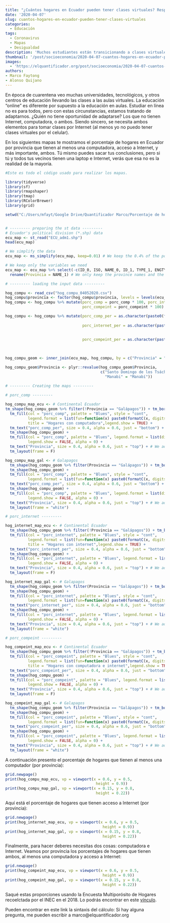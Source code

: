 ```yaml
---
title: "¿Cuántos hogares en Ecuador pueden tener clases virtuales? Respuesta corta: no muchos"
date: '2020-04-07'
slug: cuantos-hogares-en-ecuador-pueden-tener-clases-virtuales
categories:
  - Educación
tags:
  - Coronavirus
  - Mapas
  - Desigualdad
description: 'Muchos estudiantes están transicionando a clases virtuales, pero, todo el mundo tienen computadora en su casa? Hice un pequeño sondeo en mi Facebook, la mayoría de gente piensa que casi toda casa en Ecuador tiene computadora e Internet. Mira en nuestro mapa el porcentaje de hogares que tienen computadora, Internet,  o ambos en Ecuador por provincia.'
thumbnail: '/post/socioeconomia/2020-04-07-cuantos-hogares-en-ecuador-pueden-tener-clases-virtuales.jpg'
images: 
  - 'https://elquantificador.org/post/socioeconomia/2020-04-07-cuantos-hogares-en-ecuador-pueden-tener-clases-virtuales.jpg'
authors:
- Marco Faytong
- Alonso Quijano
---
```


En época de cuarentena veo muchas universidades, tecnológicos, y otros centros de educación llevando las clases a las aulas virtuales. La educación "online" es diferente por supuesto a la educación en aulas. Estudiar en línea no es para todos, pero con estas circunstancias, estamos tratando de adaptarnos. ¿Quién no tiene oportunidad de adaptarse? Los que no tienen Internet, computadora, o ambos. Siendo sincero, se necesita ambos elementos para tomar clases por Internet (al menos yo no puedo tener clases virtuales por el celular).

En los siguientes mapas te mostramos el porcentaje de hogares en Ecuador por provincia que tienen al menos una computadora, acceso a Internet, y más importante, ambos. Tú mismo puedes sacar tus conclusiones, pero si tú y todos tus vecinos tienen una laptop e Internet, verás que esa no es la realidad de la mayoría.

```r

#Este es todo el código usado para realizar los mapas.

library(tidyverse)
library(sf)
library(rmapshaper)
library(tmap)
library(RColorBrewer)
library(grid)

setwd("C:/Users/mfayt/Google Drive/Quantificador Marco/Porcentaje de hogares con computadores e Internet/coronavirus_map_canton")


# --------- preparing the st data ---------
# Ecuador's political division (*.shp) data
ecu_map <- st_read("ECU_adm1.shp")
head(ecu_map)

# We simplify the data
ecu_map <- ms_simplify(ecu_map, keep=0.01) # We keep the 0.4% of the polygon

# We keep only the variables we need
ecu_map <- ecu_map %>% select(-c(ID_0, ISO, NAME_0, ID_1, TYPE_1, ENGTYPE_1, NL_NAME_1, VARNAME_1)) %>%
  rename(Provincia = NAME_1) # We only keep the province names and the geometry

# --------- loading the input data ---------

hog_compu <- read_csv("hog_compu_04052020.csv")
hog_compu$provincia <- factor(hog_compu$provincia, levels = levels(ecu_map$Provincia)) # Coverting provincia into factor
hog_compu <- hog_compu %>% mutate(porc_comp = porc_comp * 100, porc_internet = porc_internet * 100,
                                  porc_compeint = porc_compeint * 100)

hog_compu <- hog_compu %>% mutate(porc_comp_per = as.character(paste0(formatC(hog_compu$porc_comp,
                                                                              format = "f", digits = 0), " %")),
                                  porc_internet_per = as.character(paste0(formatC(hog_compu$porc_internet,
                                                                            format = "f", 
                                                                            digits = 0), " %")),
                                  porc_compeint_per = as.character(paste0(formatC(hog_compu$porc_compeint,
                                                                            format = "f", 
                                                                            digits = 0), " %")))

hog_compu_geom <- inner_join(ecu_map, hog_compu, by = c("Provincia" = "provincia"))

hog_compu_geom$Provincia <- plyr::revalue(hog_compu_geom$Provincia, 
                                          c("Santo Domingo de los Tsáchilas" = "Sto Dom Tsáchilas", 
                                            "Manabi" = "Manabí"))

# --------- Creating the maps ---------
  
# porc_comp ---------

hog_compu_map_ecu <- # Continental Ecuador
tm_shape(hog_compu_geom %>% filter(!Provincia == "Galápagos")) + tm_borders(col = "grey25", lwd = 1, alpha = 0.4) +
  tm_fill(col = "porc_comp", palette = "Blues", style = "cont",
          legend.format = list(fun=function(x) paste0(formatC(x, digits=0, format="f"), " %")), 
          title = "Hogares con computadora",legend.show = TRUE) +
  tm_text("porc_comp_per", size = 0.4, alpha = 0.6, just = "bottom") + # We add the number of cases
  tm_shape(hog_compu_geom) +
  tm_fill(col = "porc_comp", palette = "Blues", legend.format = list(digits = 0), 
          legend.show = FALSE, alpha = 0) + 
  tm_text("Provincia", size = 0.4, alpha = 0.6, just = "top") + # We add the pronvince names
  tm_layout(frame = F)

hog_compu_map_gal <- # Galapagos
  tm_shape(hog_compu_geom %>% filter(Provincia == "Galápagos")) + tm_borders(col = "grey25", lwd = 1, alpha = 0.4) +
  tm_shape(hog_compu_geom) +
  tm_fill(col = "porc_comp", palette = "Blues", style = "cont",
          legend.format = list(fun=function(x) paste0(formatC(x, digits=0, format="f"), " %")), legend.show = FALSE) +
  tm_text("porc_comp_per", size = 0.4, alpha = 0.6, just = "bottom") + # We add the number of cases
  tm_shape(hog_compu_geom) +
  tm_fill(col = "porc_comp", palette = "Blues", legend.format = list(digits = 0), 
          legend.show = FALSE, alpha = 0) + 
  tm_text("Provincia", size = 0.4, alpha = 0.6, just = "top") + # We add the pronvince names
  tm_layout(frame = "white")

# porc_internet ---------

hog_internet_map_ecu <- # Continental Ecuador
  tm_shape(hog_compu_geom %>% filter(!Provincia == "Galápagos")) + tm_borders(col = "grey25", lwd = 1, alpha = 0.4) +
  tm_fill(col = "porc_internet", palette = "Blues", style = "cont",
          legend.format = list(fun=function(x) paste0(formatC(x, digits=0, format="f"), " %")), 
          title = "Hogares con internet",legend.show = TRUE) +
  tm_text("porc_internet_per", size = 0.4, alpha = 0.6, just = "bottom") + # We add the number of cases
  tm_shape(hog_compu_geom) +
  tm_fill(col = "porc_internet", palette = "Blues", legend.format = list(digits = 0), 
          legend.show = FALSE, alpha = 0) + 
  tm_text("Provincia", size = 0.4, alpha = 0.6, just = "top") + # We add the pronvince names
  tm_layout(frame = F)

hog_internet_map_gal <- # Galapagos
  tm_shape(hog_compu_geom %>% filter(Provincia == "Galápagos")) + tm_borders(col = "grey25", lwd = 1, alpha = 0.4) +
  tm_shape(hog_compu_geom) +
  tm_fill(col = "porc_internet", palette = "Blues", style = "cont",
          legend.format = list(fun=function(x) paste0(formatC(x, digits=0, format="f"), " %")), legend.show = FALSE) +
  tm_text("porc_internet_per", size = 0.4, alpha = 0.6, just = "bottom") + # We add the number of cases
  tm_shape(hog_compu_geom) +
  tm_fill(col = "porc_internet", palette = "Blues", legend.format = list(digits = 0), 
          legend.show = FALSE, alpha = 0) + 
  tm_text("Provincia", size = 0.4, alpha = 0.6, just = "top") + # We add the pronvince names
  tm_layout(frame = "white")

# porc_compeint ---------

hog_compeint_map_ecu <- # Continental Ecuador
  tm_shape(hog_compu_geom %>% filter(!Provincia == "Galápagos")) + tm_borders(col = "grey25", lwd = 1, alpha = 0.4) +
  tm_fill(col = "porc_compeint", palette = "Blues", style = "cont",
          legend.format = list(fun=function(x) paste0(formatC(x, digits=0, format="f"), " %")), 
          title = "Hogares con computadora e internet",legend.show = TRUE) +
  tm_text("porc_compeint_per", size = 0.4, alpha = 0.6, just = "bottom") + # We add the number of cases
  tm_shape(hog_compu_geom) +
  tm_fill(col = "porc_compeint", palette = "Blues", legend.format = list(digits = 0), 
          legend.show = FALSE, alpha = 0) + 
  tm_text("Provincia", size = 0.4, alpha = 0.6, just = "top") + # We add the pronvince names
  tm_layout(frame = F)

hog_compeint_map_gal <- # Galapagos
  tm_shape(hog_compu_geom %>% filter(Provincia == "Galápagos")) + tm_borders(col = "grey25", lwd = 1, alpha = 0.4) +
  tm_shape(hog_compu_geom) +
  tm_fill(col = "porc_compeint", palette = "Blues", style = "cont",
          legend.format = list(fun=function(x) paste0(formatC(x, digits=0, format="f"), " %")), legend.show = FALSE) +
  tm_text("porc_compeint_per", size = 0.4, alpha = 0.6, just = "bottom") + # We add the number of cases
  tm_shape(hog_compu_geom) +
  tm_fill(col = "porc_compeint", palette = "Blues", legend.format = list(digits = 0), 
          legend.show = FALSE, alpha = 0) + 
  tm_text("Provincia", size = 0.4, alpha = 0.6, just = "top") + # We add the pronvince names
  tm_layout(frame = "white")
```

A continuación presento el porcentaje de hogares que tienen al menos una computador (por provincia):
```r
grid.newpage()
print(hog_compu_map_ecu, vp = viewport(x = 0.6, y = 0.5,
                                        height = 0.9))
print(hog_compu_map_gal, vp = viewport(x = 0.15, y = 0.8,
                                        height = 0.22))
```

Aquí está el porcentaje de hogares que tienen acceso a Internet (por provincia):
```r
grid.newpage()
print(hog_internet_map_ecu, vp = viewport(x = 0.6, y = 0.5,
                                           height = 0.9))
print(hog_internet_map_gal, vp = viewport(x = 0.15, y = 0.8,
                                           height = 0.22))
```

Finalmente, para hacer deberes necesitas dos cosas: computadora e Internet. Veamos por provincia los porcentajes de hogares que tienen ambos, al menos una computadora y acceso a Internet:

```r
grid.newpage()
print(hog_compeint_map_ecu, vp = viewport(x = 0.6, y = 0.5,
                                           height = 0.9))
print(hog_compeint_map_gal, vp = viewport(x = 0.15, y = 0.8,
                                           height = 0.22))
```

Saqué estas proporciones usando la Encuesta Multiporósito de Hogares recoelctada por el INEC en el 2018. Lo podrás encontrar en este [vínculo](https://www.ecuadorencifras.gob.ec/encuesta-nacional-multiproposito-de-hogares/).

Pueden encontrar en este link la sintaxis del cálculo: 
Si hay alguna pregunta, me pueden escribir a marco@elquantificador.org